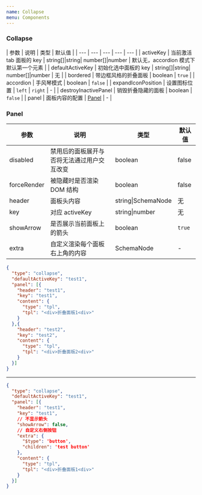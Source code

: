```yaml
---
name: Collapse
menu: Components
---
```

### Collapse

| 参数 | 说明 | 类型 | 默认值 |
| --- | --- | --- | --- | --- |
| activeKey | 当前激活 tab 面板的 key | string\[]\|string\| number\[]\|number | 默认无，accordion 模式下默认第一个元素 |
| defaultActiveKey | 初始化选中面板的 key | string\[]\|string\| number\[]\|number | 无 |
| bordered | 带边框风格的折叠面板 | boolean | `true` |
| accordion | 手风琴模式 | boolean | `false` |
| expandIconPosition | 设置图标位置 | `left` \| `right` | - |
| destroyInactivePanel | 销毁折叠隐藏的面板 | boolean | `false` |
| panel | 面板内容的配置 | <a href="#panel">Panel</a> | - |


### Panel

| 参数        | 说明                                       | 类型              | 默认值 |
| ----------- | ------------------------------------------ | ----------------- | ------ |
| disabled    | 禁用后的面板展开与否将无法通过用户交互改变 | boolean           | false  |
| forceRender | 被隐藏时是否渲染 DOM 结构                  | boolean           | false  |
| header      | 面板头内容                                 | string\|SchemaNode | 无     |
| key         | 对应 activeKey                             | string\|number    | 无     |
| showArrow   | 是否展示当前面板上的箭头                   | boolean           | `true` |
| extra       | 自定义渲染每个面板右上角的内容             | SchemaNode         | -      |


```json schema=true
{
  "type": "collapse",
  "defaultActiveKey": "test1",
  "panel": [{
    "header": "test1",
    "key": "test1",
    "content": {
      "type": "tpl",
      "tpl": "<div>折叠面板1<div>"
    }
  },{
    "header": "test2",
    "key": "test2",
    "content": {
      "type": "tpl",
      "tpl": "<div>折叠面板2<div>"
    }
  }]
}
```

------


```json schema=true
{
  "type": "collapse",
  "defaultActiveKey": "test1",
  "panel": [{
    "header": "test1",
    "key": "test1",
    // 不显示箭头
    "showArrow": false,
    // 自定义右侧按钮
    "extra": {
      "$type": 'button',
      "children": 'test button'
    },
    "content": {
      "type": "tpl",
      "tpl": "<div>折叠面板1<div>"
    }
  }]
}
```
